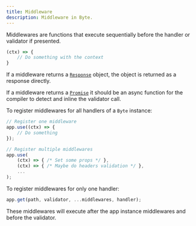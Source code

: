```yaml
---
title: Middleware
description: Middleware in Byte.
---
```


Middlewares are functions that execute sequentially before the handler or validator if presented.
```ts
(ctx) => {
    // Do something with the context
}
```

If a middleware returns a [`Response`](https://developer.mozilla.org/en-US/docs/Web/API/Response) object, the object is returned as a response directly.

If a middleware returns a [`Promise`](https://developer.mozilla.org/en-US/docs/Web/JavaScript/Reference/Global_Objects/Promise) it should be an async function for the compiler to detect and inline the validator call.

To register middlewares for all handlers of a `Byte` instance:
```ts
// Register one middleware
app.use((ctx) => {
    // Do something
});

// Register multiple middlewares
app.use(
    (ctx) => { /* Set some props */ },
    (ctx) => { /* Maybe do headers validation */ },
    ...
);
```

To register middlewares for only one handler:
```ts
app.get(path, validator, ...middlewares, handler);
```

These middlewares will execute after the app instance middlewares and before the validator.
